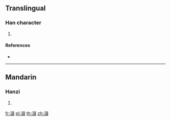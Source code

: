 {{character info/new}}
==Translingual==

===Han character===
{{Han char|rn=85|rad=水|as=08|sn=11|four=|canj=EEEE,XEEEE}}

# {{defn|Han|sort=水08}}

====References====
* {{Han ref|kx=0628.020|dkj=17584|dj=1029.250|hdz=31665.070|uh=6DB0|ud=28080}}

----

==Mandarin==

===Hanzi===
{{cmn-hanzi|pin=[[chuò]] ([[chuo4]])|wg=ch'o<sup>4</sup>}}

# {{defn|lang=cmn|sort=水08}}

[[fr:涰]]
[[pl:涰]]
[[th:涰]]
[[zh:涰]]